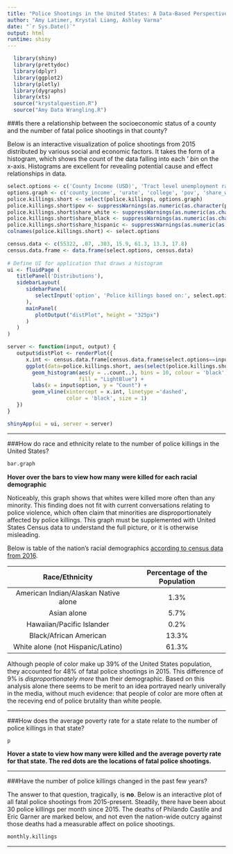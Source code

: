 ```yaml
---
title: "Police Shootings in the United States: A Data-Based Perspective"
author: "Amy Latimer, Krystal Liang, Ashley Varma"
date: "`r Sys.Date()`"
output: html
runtime: shiny
---
```

```R
  library(shiny)
  library(prettydoc)
  library(dplyr)
  library(ggplot2)
  library(plotly)
  library(dygraphs)
  library(xts)
  source("krystalquestion.R")
  source("Amy Data Wrangling.R")
```

###Is there a relationship between the socioeconomic status of a county and the number of fatal police shootings in that county? 

Below is an interactive visualization of police shootings from 2015 distributed by various social and economic factors. It takes the form of a histogram, which shows the count of the data falling into each ' _bin_ on the x-axis. Histograms are excellent for revealing potential cause and effect relationships in data.
```R
select.options <- c('County Income (USD)', 'Tract level unemployment rate (%)', 'Bachelor Degree or Higher', 'Tract level poverty rate (%)', '% White, County Level', '% Black, County Level', '% Hispanic, County Level')
options.graph <- c('county_income', 'urate', 'college', 'pov', 'share_white', 'share_black', 'share_hispanic')
police.killings.short <- select(police.killings, options.graph)
police.killings.short$pov <- suppressWarnings(as.numeric(as.character(police.killings.short$pov)))
police.killings.short$share_white <- suppressWarnings(as.numeric(as.character(police.killings.short$share_white)))
police.killings.short$share_black <- suppressWarnings(as.numeric(as.character(police.killings.short$share_black)))
police.killings.short$share_hispanic <- suppressWarnings(as.numeric(as.character(police.killings.short$share_hispanic)))
colnames(police.killings.short) <- select.options

census.data <- c(55322, .07, .303, 15.9, 61.3, 13.3, 17.8)
census.data.frame <- data.frame(select.options, census.data)
                    
# Define UI for application that draws a histogram
ui <- fluidPage (
   titlePanel('Distributions'),
   sidebarLayout(
      sidebarPanel(
         selectInput('option', 'Police killings based on:', select.options, multiple = FALSE)
      ),
      mainPanel(
         plotOutput("distPlot", height = "325px")
      )
   )
)

server <- function(input, output) {
   output$distPlot <- renderPlot({
      x.int <- census.data.frame[census.data.frame$select.options==input$option, 2]
      ggplot(data=police.killings.short, aes(select(police.killings.short, input$option))) + 
        geom_histogram(aes(y = ..count..), bins = 10, colour = 'black',
                       fill = "LightBlue") +
        labs(x = input$option, y = "Count") +
        geom_vline(xintercept = x.int, linetype ='dashed', 
                   color = 'black', size = 1)
   })
}

shinyApp(ui = ui, server = server)
```



*************************************************************


###How do race and ethnicity relate to the number of police killings in the United States?

```R
bar.graph
```
**Hover over the bars to view how many were killed for each racial demographic**

Noticeably, this graph shows that whites were killed more often than any minority. This finding does not fit with current conversations relating to police violence, which often claim that minorities are disproportionately affected by police killings. This graph must be supplemented with United States Census data to understand the full picture, or it is otherwise misleading. 

Below is table of the nation's racial demographics [according to census data from 2016](https://www.census.gov/quickfacts/fact/table/US#viewtop).

Race/Ethnicity | Percentage of the Population
:---:|:----:
American Indian/Alaskan Native alone | 1.3%
Asian alone | 5.7%
Hawaiian/Pacific Islander | 0.2%
Black/African American | 13.3%
White alone (not Hispanic/Latino) | 61.3%

Although people of color make up 39% of the United States population, they accounted for 48% of fatal police shootings in 2015. This difference of 9% is _disproportionately more_ than their demographic. Based on this analysis alone there seems to be merit to an idea portrayed nearly univerally in the media, without much evidence: that people of color are more often at the receving end of police brutality than white people. 


*************************************************************


###How does the average poverty rate for a state relate to the number of police killings in that state?

```R
p
```
**Hover a state to view how many were killed and the average poverty rate for that state. The red dots are the locations of fatal police shootings.**


*************************************************************
###Have the number of police killings changed in the past few years?

The answer to that question, tragically, is **no**. Below is an interactive plot of all fatal police shootings from 2015-present. Steadily, there have been about 30 police killings per month since 2015. The deaths of Philando Castile and Eric Garner are marked below, and not even the nation-wide outcry against those deaths had a measurable affect on police shootings.  

```R
monthly.killings
```


*************************************************************


